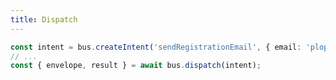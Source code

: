 ```yaml
---
title: Dispatch
---
```


```typescript
const intent = bus.createIntent('sendRegistrationEmail', { email: 'plopix@example.com' });
// ...
const { envelope, result } = await bus.dispatch(intent);
```
